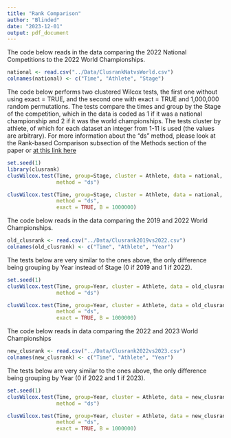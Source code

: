```yaml
---
title: "Rank Comparison"
author: "Blinded"
date: "2023-12-01"
output: pdf_document
---
```


The code below reads in the data comparing the 2022 National Competitions to the
2022 World Championships.
```r
national <- read.csv("../Data/ClusrankNatvsWorld.csv")
colnames(national) <- c("Time", "Athlete", "Stage")
```


The code below performs two clustered Wilcox tests, the first one without using
exact = TRUE, and the second one with exact = TRUE and 1,000,000 random
permutations. The tests compare the times and group by the Stage of the
competition, which in the data is coded as 1 if it was a national championship
and 2 if it was the world championships. The tests cluster by athlete, of which
for each dataset an integer from 1-11 is used (the values are arbitrary).
For more information about the "ds" method, please look at the Rank-based
Comparison subsection of the Methods section of the paper or
[at this link here](https://www.jstatsoft.org/article/view/v096i06.)  

```r
set.seed(1)
library(clusrank)
clusWilcox.test(Time, group=Stage, cluster = Athlete, data = national,
                method = "ds")

clusWilcox.test(Time, group=Stage, cluster = Athlete, data = national,
                method = "ds",
                exact = TRUE, B = 1000000)
```

The code below reads in the data comparing the 2019 and 2022 World Championships.
```r
old_clusrank <- read.csv("../Data/Clusrank2019vs2022.csv")
colnames(old_clusrank) <- c("Time", "Athlete", "Year")
```


The tests below are very similar to the ones above, the only difference being
grouping by Year instead of Stage (0 if 2019 and 1 if 2022).
```r
set.seed(1)
clusWilcox.test(Time, group=Year, cluster = Athlete, data = old_clusrank,
                method = "ds")

clusWilcox.test(Time, group=Year, cluster = Athlete, data = old_clusrank,
                method = "ds",
                exact = TRUE, B = 1000000)
```


The code below reads in data comparing the 2022 and 2023 World Championships
```r
new_clusrank <- read.csv("../Data/Clusrank2022vs2023.csv")
colnames(new_clusrank) <- c("Time", "Athlete", "Year")
```


The tests below are very similar to the ones above, the only difference being
grouping by Year (0 if 2022 and 1 if 2023).
```r
set.seed(1)
clusWilcox.test(Time, group=Year, cluster = Athlete, data = new_clusrank,
                method = "ds")

clusWilcox.test(Time, group=Year, cluster = Athlete, data = new_clusrank,
                method = "ds",
                exact = TRUE, B = 1000000)
```



